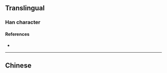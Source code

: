 {{also|嚦}}
{{character info}}
==Translingual==

===Han character===
{{Han char|rn=30|rad=口|as=04|sn=7|four=|canj=RMKS|ids=⿰口历}}

====References====
* {{Han ref|kx=0181.191|hdz=10587.050|uh=5456|ud=21590}}

----

==Chinese==
{{zh-see|嚦}}